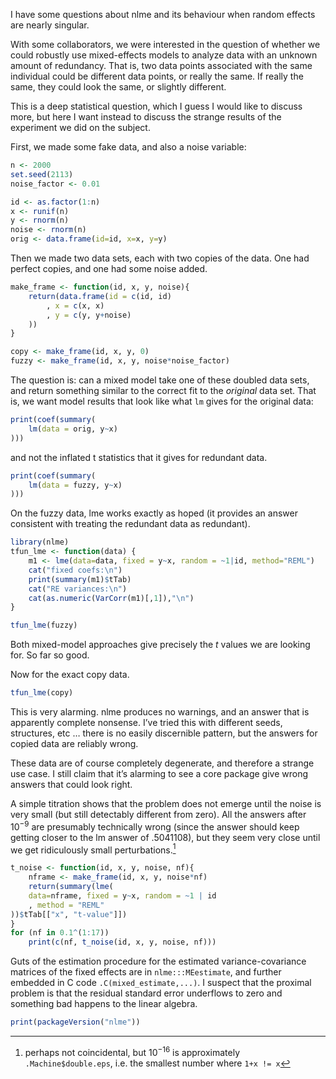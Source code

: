I have some questions about nlme and its behaviour when random effects are nearly singular.

With some collaborators, we were interested in the question of whether we could robustly use mixed-effects models to analyze data with an unknown amount of redundancy. That is, two data points associated with the same individual could be different data points, or really the same. If really the same, they could look the same, or slightly different.

This is a deep statistical question, which I guess I would like to discuss more, but here I want instead to discuss the strange results of the experiment we did on the subject.

First, we made some fake data, and also a noise variable:

```r
n <- 2000
set.seed(2113)
noise_factor <- 0.01

id <- as.factor(1:n)
x <- runif(n)
y <- rnorm(n)
noise <- rnorm(n)
orig <- data.frame(id=id, x=x, y=y)
```

Then we made two data sets, each with two copies of the data. One had perfect copies, and one had some noise added.

```r
make_frame <- function(id, x, y, noise){
	return(data.frame(id = c(id, id)
		, x = c(x, x)
		, y = c(y, y+noise)
	))
}

copy <- make_frame(id, x, y, 0)
fuzzy <- make_frame(id, x, y, noise*noise_factor)
```

The question is: can a mixed model take one of these doubled data sets, and return something similar to the correct fit to the _original_ data set. That is, we want model results that look like what ```lm``` gives for the original data:

```r
print(coef(summary(
	lm(data = orig, y~x)
)))
```

and not the inflated t statistics that it gives for redundant data.

```r
print(coef(summary(
	lm(data = fuzzy, y~x)
)))
```

On the fuzzy data, lme works exactly as hoped (it provides an answer consistent with treating the redundant data as redundant).

```r
library(nlme)
tfun_lme <- function(data) {
    m1 <- lme(data=data, fixed = y~x, random = ~1|id, method="REML")
    cat("fixed coefs:\n")
    print(summary(m1)$tTab)
    cat("RE variances:\n")
    cat(as.numeric(VarCorr(m1)[,1]),"\n")
}
```

```r
tfun_lme(fuzzy)
```

Both mixed-model approaches give precisely the $t$ values we are looking for. So far so good.

Now for the exact copy data.

```r
tfun_lme(copy)
```

This is very alarming. nlme produces no warnings, and an answer that is apparently complete nonsense. I've tried this with different seeds, structures, etc … there is no easily discernible pattern, but the answers for copied data are reliably wrong. 

These data are of course completely degenerate, and therefore a strange use case. I still claim that it's alarming to see a core package give wrong answers that could look right.

A simple titration shows that the problem does not emerge until the noise is very small (but still detectably different from zero). All the answers after $10^{-9}$ are presumably technically wrong (since the answer should keep getting closer to the lm answer of .5041108), but they seem very close until we get ridiculously small perturbations.^[perhaps not coincidental, but $10^{-16}$ is approximately `.Machine$double.eps`, i.e. the smallest number where `1+x != x`]

```r
t_noise <- function(id, x, y, noise, nf){
	nframe <- make_frame(id, x, y, noise*nf)
	return(summary(lme(
	data=nframe, fixed = y~x, random = ~1 | id
	, method = "REML"
))$tTab[["x", "t-value"]])
}
for (nf in 0.1^(1:17))
	print(c(nf, t_noise(id, x, y, noise, nf)))
```

Guts of the estimation procedure for the
estimated variance-covariance matrices of the
fixed effects are in `nlme:::MEestimate`, and further
embedded in C code `.C(mixed_estimate,...)`.
I suspect that the proximal problem is that the
residual standard error underflows to zero and something
bad happens to the linear algebra.

```r
print(packageVersion("nlme"))
```
